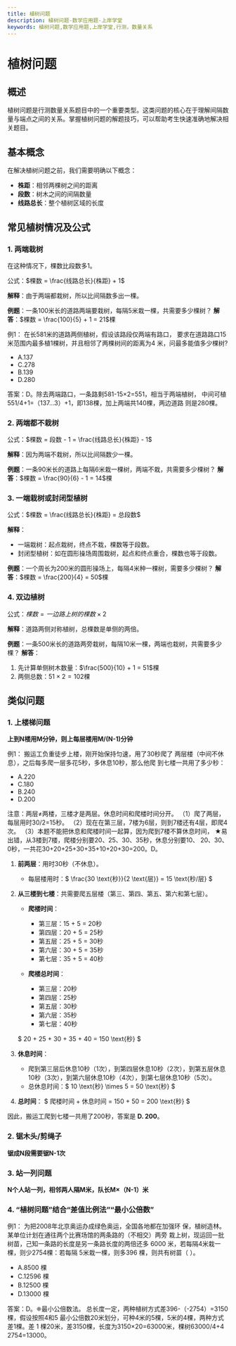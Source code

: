 ```yaml
---
title: 植树问题
description: 植树问题-数学应用题-上岸学堂
keywords: 植树问题,数学应用题,上岸学堂,行测，数量关系
---
```








# 植树问题

## 概述

植树问题是行测数量关系题目中的一个重要类型。这类问题的核心在于理解间隔数量与端点之间的关系。掌握植树问题的解题技巧，可以帮助考生快速准确地解决相关题目。

## 基本概念

在解决植树问题之前，我们需要明确以下概念：

- **株距**：相邻两棵树之间的距离
- **段数**：树木之间的间隔数量
- **线路总长**：整个植树区域的长度

## 常见植树情况及公式

### 1. 两端栽树

在这种情况下，棵数比段数多1。

公式：$棵数 = \frac{线路总长}{株距} + 1$

**解释**：由于两端都栽树，所以比间隔数多出一棵。

**例题**：一条100米长的道路两端要栽树，每隔5米栽一棵，共需要多少棵树？
**解答**：$棵数 = \frac{100}{5} + 1 = 21$棵

例1：
在长581米的道路两侧植树，假设该路段仅两端有路口，
要求在道路路口15米范围内最多植1棵树，并且相邻了两棵树间的距离为4
米，问最多能值多少棵树?   

- A.137                   
- C.278                   
- B.139        
- D.280

<BlurredAnswer>
答案：D。除去两端路口，一条路剩581-15×2=551，相当于两端植树，
中间可植551/4+1=（137…3）+1，即138棵，加上两端共140棵，两边道路
则是280棵。 
</BlurredAnswer>

### 2. 两端都不栽树

公式：$棵数 = 段数 - 1 = \frac{线路总长}{株距} - 1$

**解释**：因为两端不栽树，所以比间隔数少一棵。

**例题**：一条90米长的道路上每隔6米栽一棵树，两端不栽，共需要多少棵树？
**解答**：$棵数 = \frac{90}{6} - 1 = 14$棵

### 3. 一端栽树或封闭型植树

公式：$棵数 = \frac{线路总长}{株距} = 总段数$

**解释**：
- 一端栽树：起点栽树，终点不栽，棵数等于段数。
- 封闭型植树：如在圆形操场周围栽树，起点和终点重合，棵数也等于段数。

**例题**：一个周长为200米的圆形操场上，每隔4米种一棵树，需要多少棵树？
**解答**：$棵数 = \frac{200}{4} = 50$棵

### 4. 双边植树

公式：$棵数 = 一边路上树的棵数 \times 2$

**解释**：道路两侧对称植树，总棵数是单侧的两倍。

**例题**：一条500米长的道路两旁栽树，每隔10米一棵，两端也栽树，共需要多少棵？
**解答**：
1. 先计算单侧树木数量：$\frac{500}{10} + 1 = 51$棵
2. 两侧总数：$51 \times 2 = 102$棵

## 类似问题

### 1. 上楼梯问题

**上到N楼用M分钟，则上每层楼用M/(N-1)分钟**

例1：
搬运工负重徒步上楼，刚开始保持匀速，用了30秒爬了
两层楼（中间不休息），之后每多爬一层多花5秒，多休息10秒，那么他爬
到七楼一共用了多少秒：  

- A.220                   
- C.180                   
- B.240         
- D.200

<BlurredAnswer>
注意：两层≠两楼，三楼才是两层。休息时间和爬楼时间分开。 
（1）爬了两层，每层用时30/2=15秒。 
（2）现在在第三层，7楼为6层，则到7楼还有4层，即爬4次。 
（3）本题不能把休息和爬楼时间一起算，因为爬到7楼不算休息时间，
★易出错，从3楼到7楼，爬楼分别要20、25、30、35秒，休息分别要10、
20、30、0秒，一共花30+20+25+30+35+10+20+30=200。D。


1. **前两层**：用时30秒（不休息）。
   - 每层楼用时：$ \frac{30 \text{秒}}{2 \text{层}} = 15 \text{秒/层} $

2. **从三楼到七楼**：共需要爬五层楼（第三、第四、第五、第六和第七层）。

   - **爬楼时间**：
     - 第三层：15 + 5 = 20秒
     - 第四层：20 + 5 = 25秒
     - 第五层：25 + 5 = 30秒
     - 第六层：30 + 5 = 35秒
     - 第七层：35 + 5 = 40秒

   - **爬楼总时间**：
     - 第三层：20秒
     - 第四层：25秒
     - 第五层：30秒
     - 第六层：35秒
     - 第七层：40秒

   $
   20 + 25 + 30 + 35 + 40 = 150 \text{秒}
   $

3. **休息时间**：
   - 爬到第三层后休息10秒（1次），到第四层休息10秒（2次），到第五层休息10秒（3次），到第六层休息10秒（4次），到第七层休息10秒（5次）。
   - 总休息时间：$ 10 \text{秒} \times 5 = 50 \text{秒} $

4. **总时间**：
   $
   爬楼时间 + 休息时间 = 150 + 50 = 200 \text{秒}
   $

因此，搬运工爬到七楼一共用了200秒，答案是 **D. 200**。
</BlurredAnswer>


### 2. 锯木头/剪绳子

**锯成N段需要锯N-1次**

### 3. 站一列问题

**N个人站一列，相邻两人隔M米，队长M×（N-1）米**

### 4. “植树问题”结合“差值比例法”“最小公倍数”

例1：
为把2008年北京奥运办成绿色奥运，全国各地都在加强环
保，植树造林。某单位计划在通往两个比赛场馆的两条路的（不相交）两旁
栽上树，现运回一批树苗，己知一条路的长度是另一条路长度的两倍还多
6000 米，若每隔4米栽一棵，则少2754棵：若每隔 5米栽一棵，则多396
棵，则共有树苗（  ）。    

- A.8500 棵                     
- C.12596 棵                     
- B.12500 棵       
- D.13000 棵

<BlurredAnswer>
答案：D。❈最小公倍数法。 
总长度一定，两种植树方式差396-（-2754）=3150棵，假设按照4和5
最小公倍数20米划分，可种4米的5棵，5米的4棵，两种方式差1棵。差
1 棵20米，差3150棵，长度为3150×20=63000米，棵树63000/4+4
2754=13000。


</BlurredAnswer>
